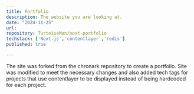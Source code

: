 ```yaml
---
title: Portfolio
description: The website you are looking at.
date: "2024-11-25"
url: 
repository: TurtoiseMan/next-portfolio
techstack: ['Next.js','contentlayer','redis']
published: true

---
```


The site was forked from the chronark repository to create a portfolio. Site was modified to meet the necessary changes and also added tech tags for projects that use contentlayer to be displayed instead of being hardcoded for each project.